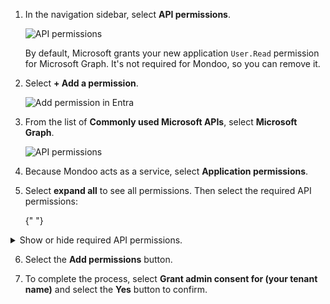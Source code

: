 1. In the navigation sidebar, select **API permissions**.

   ![API permissions](/img/platform/infra/cloud/azure/api-permissions.png)

   By default, Microsoft grants your new application `User.Read` permission for Microsoft Graph. It's not required for Mondoo, so you can remove it.

2. Select **+ Add a permission**.

   ![Add permission in Entra](/img/platform/infra/cloud/azure/select-add-permission.png)

3. From the list of **Commonly used Microsoft APIs**, select **Microsoft Graph**.

   ![API permissions](/img/platform/infra/cloud/azure/request-api-permission.png)

4. Because Mondoo acts as a service, select **Application permissions**.

5. Select **expand all** to see all permissions. Then select the required API permissions:

   {" "}

<details>
<summary>Show or hide required API permissions.</summary>

| Microsoft Graph               | Type        | Description                                          |
| ----------------------------- | ----------- | ---------------------------------------------------- |
| Application.Read.All          | Application | Read all applications                                |
| AuditLog.Read.All             | Application | Read all audit log data                              |
| Directory.Read.All            | Application | Read directory data                                  |
| Domain.Read.All               | Application | Read domains                                         |
| IdentityProvider.Read.All     | Application | Read identity providers                              |
| IdentityRiskEvent.Read.All    | Application | Read all identity risk event information             |
| IdentityRiskyUser.Read.All    | Application | Read all identity risky user information             |
| Policy.Read.All               | Application | Read your organization's policies                    |
| Policy.Read.ConditionalAccess | Application | Read your organization's conditional access policies |
| Policy.Read.PermissionGrant   | Application | Read consent and permission grant policies           |
| RoleManagement.Read.All       | Application | Read role management data for all RBAC providers     |
| SecurityActions.Read.All      | Application | Read your organization's security actions            |
| SecurityEvents.Read.All       | Application | Read your organization's security events             |
| ThreatAssessment.Read.All     | Application | Read threat assessment requests                      |
| ThreatIndicators.Read.All     | Application | Read all threat indicators                           |

</details>

6. Select the **Add permissions** button.

7. To complete the process, select **Grant admin consent for (your tenant name)** and select the **Yes** button to confirm.
